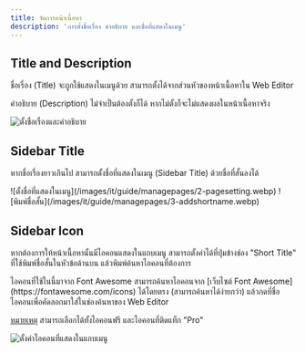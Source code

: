 ```yaml
---
title: จัดการหน้าเนื้อหา
description: 'การตั้งชื่อเรื่อง คำอธิบาย และชื่อที่แสดงในเมนู'
---
```


## Title and Description

ชื่อเรื่อง (Title) จะถูกใช้แสดงในเมนูด้วย สามารถตั้งได้จากส่วนหัวของหน้าเนื้อหาใน Web Editor

<Info>คำอธิบาย (Description) ไม่จำเป็นต้องตั้งก็ได้ หากไม่ตั้งก็จะไม่แสดงผลในหน้าเนื้อหาจริง</Info>

![ตั้งชื่อเรื่องและคำอธิบาย](/images/it/guide/managepages/1-title.webp)

## Sidebar Title

หากชื่อเรื่องยาวเกินไป สามารถตั้งชื่อที่แสดงในเมนู (Sidebar Title) ด้วยชื่อที่สั้นลงได้

<Steps>
  <Step title="กดที่ปุ่มไอคอนตั้งค่า ด้านขวาของชื่อเรื่อง">
    ![ตั้งชื่อที่แสดงในเมนู](/images/it/guide/managepages/2-pagesetting.webp)
  </Step>
  <Step title='ที่หัวข้อ "Sidebar Title" พิมพ์ชื่อสั้นในช่อง "Short Title"'>
    ![พิมพ์ชื่อสั้น](/images/it/guide/managepages/3-addshortname.webp)
  </Step>
</Steps>

## Sidebar Icon

หากต้องการให้หน้าเนื้อหานั้นมีไอคอนแสดงในแถบเมนู สามารถตั้งค่าได้ที่ปุ่มข้างช่อง "Short Title" ที่ใช้พิมพ์ชื่อสั้นในหัวข้อด้านบน แล้วพิมพ์ค้นหาไอคอนที่ต้องการ

<Tip>
  ไอคอนที่ใช้ในนี้มาจาก Font Awesome สามารถค้นหาไอคอนจาก [เว็บไซต์ Font
  Awesome](https://fontawesome.com/icons) ได้โดยตรง (สามารถค้นหาได้ง่ายกว่า)
  แล้วกดที่ชื่อไอคอนเพื่อคัดลอกมาใส่ในช่องค้นหาของ Web Editor

  <u>หมายเหตุ</u> สามารถเลือกได้ทั้งไอคอนฟรี และไอคอนที่ติดแท็ก "Pro"
</Tip>

![ตั้งค่าไอคอนที่แสดงในแถบเมนู](/images/it/guide/managepages/4-addicon.webp)
